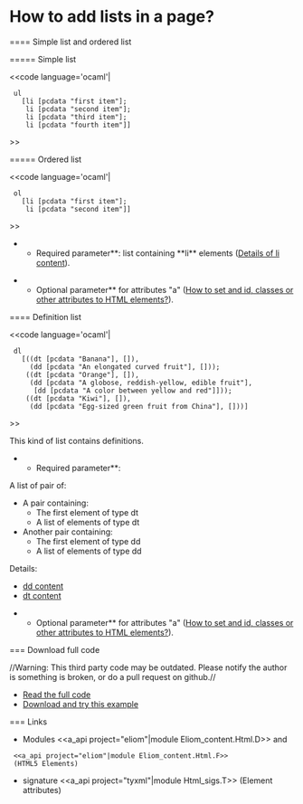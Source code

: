 =How to add lists in a page?=

==== Simple list and ordered list

===== Simple list

<<code language='ocaml'|
  ul
    [li [pcdata "first item"];
     li [pcdata "second item"];
     li [pcdata "third item"];
     li [pcdata "fourth item"]]
>>


===== Ordered list

<<code language='ocaml'|
  ol
    [li [pcdata "first item"];
     li [pcdata "second item"]]
>>

**Required parameter**: list containing **li** elements ([[site:tyxml/api/Html_types#TYPEli_attrib|Details of li content]]).

**Optional parameter** for attributes "a" ([[wiki:manual/how-to-set-and-id-classes-or-other-attributes-to-html-elements|How to set and id, classes or other attributes to HTML elements?]]).

==== Definition list

<<code language='ocaml'|
  dl
    [((dt [pcdata "Banana"], []),
      (dd [pcdata "An elongated curved fruit"], []));
     ((dt [pcdata "Orange"], []),
      (dd [pcdata "A globose, reddish-yellow, edible fruit"],
       [dd [pcdata "A color between yellow and red"]]));
     ((dt [pcdata "Kiwi"], []),
      (dd [pcdata "Egg-sized green fruit from China"], []))]
>>

This kind of list contains definitions.

**Required parameter**:
A list of pair of:
* A pair containing:
** The first element of type dt
** A list of elements of type dt
* Another pair containing:
** The first element of type dd
** A list of elements of type dd

Details:
* [[site:tyxml/api/Html_types#TYPEphrasing|dd content]]
* [[site:tyxml/api/Html_types#TYPEflow5|dt content]]

**Optional parameter** for attributes "a" ([[wiki:manual/how-to-set-and-id-classes-or-other-attributes-to-html-elements|How to set and id, classes or other attributes to HTML elements?]]).

=== Download full code

//Warning: This third party code may be outdated. Please notify the author is something is broken, or do a pull request on github.//

* [[https://github.com/db0company/Ocsigen-Quick-Howto/blob/master/elements/example.eliom|Read the full code]]
* [[https://github.com/db0company/Ocsigen-Quick-Howto|Download and try this example]]

=== Links

* Modules <<a_api project="eliom"|module Eliom_content.Html.D>> and
  <<a_api project="eliom"|module Eliom_content.Html.F>>
  (HTML5 Elements)
* signature <<a_api project="tyxml"|module Html_sigs.T>> (Element attributes)
